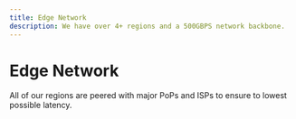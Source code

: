 ```yaml
---
title: Edge Network
description: We have over 4+ regions and a 500GBPS network backbone.
---
```


# Edge Network

All of our regions are peered with major PoPs and ISPs to ensure to lowest possible latency.

